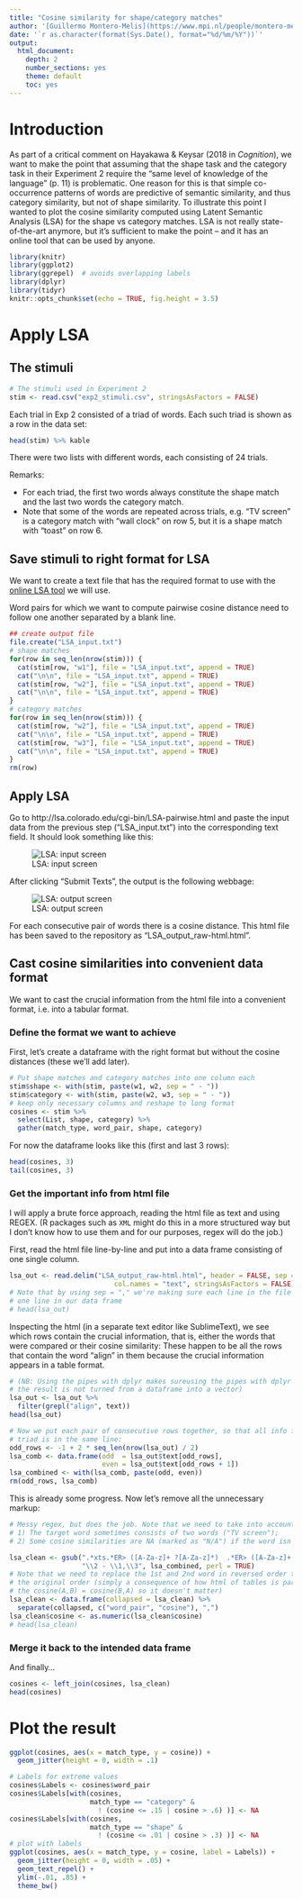 ```yaml
---
title: "Cosine similarity for shape/category matches"
author: '[Guillermo Montero-Melis](https://www.mpi.nl/people/montero-melis-guillermo)'
date: '`r as.character(format(Sys.Date(), format="%d/%m/%Y"))`'
output:
  html_document:
    depth: 2
    number_sections: yes
    theme: default
    toc: yes
---
```



Introduction
============

As part of a critical comment on Hayakawa & Keysar (2018 in *Cognition*), we
want to make the point that assuming that the shape task and the category task
in their Experiment 2 require the "same level of knowledge of the language" 
(p. 11) is problematic. One reason for this is that simple co-occurrence
patterns of words are predictive of semantic similarity, and thus category
similarity, but not of shape similarity. To illustrate this point I wanted
to plot the cosine similarity computed using Latent Semantic Analysis (LSA)
for the shape vs category matches.
LSA is not really state-of-the-art anymore, but it's sufficient to make the
point -- and it has an online tool that can be used by anyone.


```r
library(knitr)
library(ggplot2)
library(ggrepel)  # avoids overlapping labels
library(dplyr)
library(tidyr)
knitr::opts_chunk$set(echo = TRUE, fig.height = 3.5)
```


Apply LSA
=========

The stimuli
-----------

```r
# The stimuli used in Experiment 2
stim <- read.csv("exp2_stimuli.csv", stringsAsFactors = FALSE)
```

Each trial in Exp 2 consisted of a triad of words. Each such triad is shown as
a row in the data set:

```r
head(stim) %>% kable
```

There were two lists with different words, each consisting of 24 trials.

Remarks:

- For each triad, the first two words always constitute the shape match and
the last two words the category match.
- Note that some of the words are repeated across trials, e.g. "TV screen" is
a category match with "wall clock" on row 5, but it is a shape match with
"toast" on row 6.


Save stimuli to right format for LSA
------------------------------------

We want to create a text file that has the required format to use with the
[online LSA tool](http://lsa.colorado.edu/cgi-bin/LSA-pairwise.html) we will use.

Word pairs for which we want to compute pairwise cosine distance need to follow
one another separated by a blank line.

```r
## create output file
file.create("LSA_input.txt")
# shape matches
for(row in seq_len(nrow(stim))) {
  cat(stim[row, "w1"], file = "LSA_input.txt", append = TRUE)
  cat("\n\n", file = "LSA_input.txt", append = TRUE)
  cat(stim[row, "w2"], file = "LSA_input.txt", append = TRUE)
  cat("\n\n", file = "LSA_input.txt", append = TRUE)
}
# category matches
for(row in seq_len(nrow(stim))) {
  cat(stim[row, "w2"], file = "LSA_input.txt", append = TRUE)
  cat("\n\n", file = "LSA_input.txt", append = TRUE)
  cat(stim[row, "w3"], file = "LSA_input.txt", append = TRUE)
  cat("\n\n", file = "LSA_input.txt", append = TRUE)
}
rm(row)
```


Apply LSA
---------

Go to http://lsa.colorado.edu/cgi-bin/LSA-pairwise.html and paste the input
data from the previous step ("LSA_input.txt") into the corresponding text field.
It should look something like this:

![LSA: input screen](screenshots/LSA-1.png)

After clicking "Submit Texts", the output is the following webbage:

![LSA: output screen](screenshots/LSA-2.png)

For each consecutive pair of words there is a cosine distance. This html file
has been saved to the repository as "LSA_output_raw-html.html".



Cast cosine similarities into convenient data format
---------------------------------------------------

We want to cast the crucial information from the html file into a convenient
format, i.e. into a tabular format.


### Define the format we want to achieve

First, let's create a dataframe with the right format but without the cosine
distances (these we'll add later).

```r
# Put shape matches and category matches into one column each
stim$shape <- with(stim, paste(w1, w2, sep = " - "))
stim$category <- with(stim, paste(w2, w3, sep = " - "))
# keep only necessary columns and reshape to long format
cosines <- stim %>%
  select(List, shape, category) %>%
  gather(match_type, word_pair, shape, category)
```

For now the dataframe looks like this (first and last 3 rows):

```r
head(cosines, 3)
tail(cosines, 3)
```


### Get the important info from html file

I will apply a brute force approach, reading the html file as text and using
REGEX. (R packages such as `XML` might do this in a more structured way but I
don't know how to use them and for our purposes, regex will do the job.)

First, read the html file line-by-line and put into a data frame consisting of
one single column.

```r
lsa_out <- read.delim("LSA_output_raw-html.html", header = FALSE, sep = ",",
                          col.names = "text", stringsAsFactors = FALSE)
# Note that by using sep = "," we're making sure each line in the file becomes
# one line in our data frame
# head(lsa_out)
```

Inspecting the html (in a separate text editor like SublimeText), we see which
rows contain the crucial information, that is, either the words that were
compared or their cosine similarity:
These happen to be all the rows that contain the word "align" in them because
the crucial information appears in a table format.

```r
# (NB: Using the pipes with dplyr makes sureusing the pipes with dplyr ensures
# the result is not turned from a dataframe into a vector)
lsa_out <- lsa_out %>%
  filter(grepl("align", text))
head(lsa_out)
```

```r
# Now we put each pair of consecutive rows together, so that all info for a
# triad is in the same line:
odd_rows <- -1 + 2 * seq_len(nrow(lsa_out) / 2)
lsa_comb <- data.frame(odd  = lsa_out$text[odd_rows],
                       even = lsa_out$text[odd_rows + 1])
lsa_combined <- with(lsa_comb, paste(odd, even))
rm(odd_rows, lsa_comb)
```


This is already some progress. Now let's remove all the unnecessary markup:


```r
# Messy regex, but does the job. Note that we need to take into account:
# 1) The target word sometimes consists of two words ("TV screen");
# 2) Some cosine similarities are NA (marked as "N/A") if the word isn't there.

lsa_clean <- gsub(".*xts.*ER> ([A-Za-z]+ ?[A-Za-z]*)  .*ER> ([A-Za-z]+ ?[A-Za-z]*)<.*([0-9]\\.[0-9]+|N/A)$",
                  "\\2 - \\1,\\3", lsa_combined, perl = TRUE)
# Note that we need to replace the 1st and 2nd word in reversed order to match
# the original order (simply a consequence of how html of tables is parsed but
# the cosine(A,B) = cosine(B,A) so it doesn't matter)
lsa_clean <- data.frame(collapsed = lsa_clean) %>%
  separate(collapsed, c("word_pair", "cosine"), ",")
lsa_clean$cosine <- as.numeric(lsa_clean$cosine)
# head(lsa_clean)
```


### Merge it back to the intended data frame

And finally...

```r
cosines <- left_join(cosines, lsa_clean)
head(cosines)
```


Plot the result
===============

```r
ggplot(cosines, aes(x = match_type, y = cosine)) +
  geom_jitter(height = 0, width = .1)
```


```r
# Labels for extreme values
cosines$Labels <- cosines$word_pair
cosines$Labels[with(cosines,
                    match_type == "category" &
                      ! (cosine <= .15 | cosine > .6) )] <- NA
cosines$Labels[with(cosines,
                    match_type == "shape" &
                      ! (cosine <= .01 | cosine > .3) )] <- NA
# plot with labels
ggplot(cosines, aes(x = match_type, y = cosine, label = Labels)) +
  geom_jitter(height = 0, width = .05) +
  geom_text_repel() +
  ylim(-.01, .85) +
  theme_bw()
```

